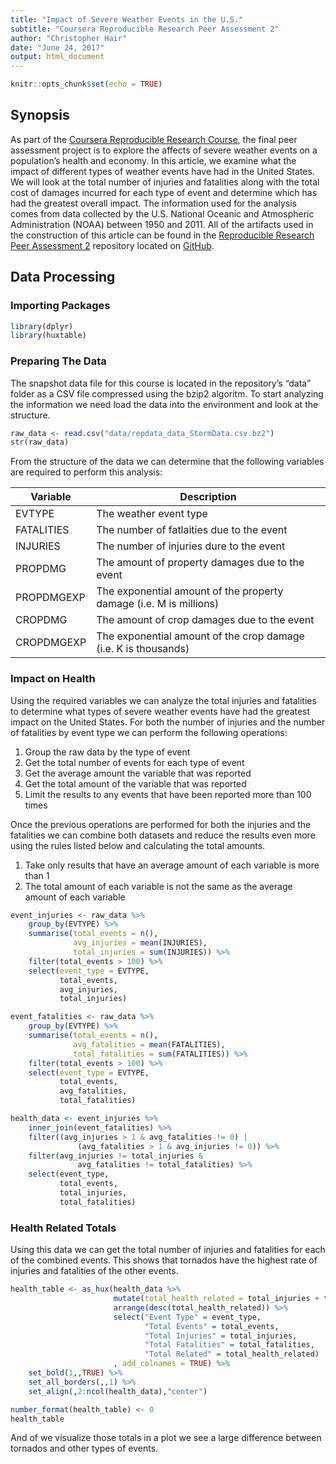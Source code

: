```yaml
---
title: "Impact of Severe Weather Events in the U.S."
subtitle: "Coursera Reproducible Research Peer Assessment 2"
author: "Christopher Hair"
date: "June 24, 2017"
output: html_document
---
```


```r
knitr::opts_chunk$set(echo = TRUE)
```

## Synopsis
As part of the [Coursera Reproducible Research Course](https://www.coursera.org/learn/reproducible-research), the final peer assessment project is to explore the affects of severe weather events on a population's health and economy. In this article, we examine what the impact of different types of weather events have had in the United States. We will look at the total number of injuries and fatalities along with the total cost of damages incurred for each type of event and determine which has had the greatest overall impact. The information used for the analysis comes from data collected by the U.S. National Oceanic and Atmospheric Administration (NOAA) between 1950 and 2011. All of the artifacts used in the construction of this article can be found in the [Reproducible Research Peer Assessment 2](https://github.com/Mystikweb/RepData_PeerAssessment2) repository located on [GitHub](https://github.com).

## Data Processing
### Importing Packages
```r
library(dplyr)
library(huxtable)
```
### Preparing The Data
The snapshot data file for this course is located in the repository's "data" folder as a CSV file compressed using the bzip2 algoritm. To start analyzing the information we need load the data into the environment and look at the structure.
```r
raw_data <- read.csv("data/repdata_data_StormData.csv.bz2")
str(raw_data)
```
From the structure of the data we can determine that the following variables are required to perform this analysis:

Variable    | Description
------------|--------------------------------------------------------------------
EVTYPE      | The weather event type
FATALITIES  | The number of fatlaities due to the event
INJURIES    | The number of injuries dure to the event
PROPDMG     | The amount of property damages due to the event
PROPDMGEXP  | The exponential amount of the property damage (i.e. M is millions)
CROPDMG     | The amount of crop damages due to the event
CROPDMGEXP  | The exponential amount of the crop damage (i.e. K is thousands)


### Impact on Health
Using the required variables we can analyze the total injuries and fatalities to determine what types of severe weather events have had the greatest impact on the United States. For both the number of injuries and the number of fatalities by event type we can perform the following operations:

1. Group the raw data by the type of event
2. Get the total number of events for each type of event
3. Get the average amount the variable that was reported
4. Get the total amount of the variable that was reported
5. Limit the results to any events that have been reported more than 100 times

Once the previous operations are performed for both the injuries and the fatalities we can combine both datasets and reduce the results even more using the rules listed below and calculating the total amounts.

1. Take only results that have an average amount of each variable is more than 1
2. The total amount of each variable is not the same as the average amount of each variable

```r
event_injuries <- raw_data %>%
    group_by(EVTYPE) %>%
    summarise(total_events = n(),
              avg_injuries = mean(INJURIES),
              total_injuries = sum(INJURIES)) %>%
    filter(total_events > 100) %>%
    select(event_type = EVTYPE, 
           total_events, 
           avg_injuries, 
           total_injuries)

event_fatalities <- raw_data %>%
    group_by(EVTYPE) %>%
    summarise(total_events = n(),
              avg_fatalities = mean(FATALITIES),
              total_fatalities = sum(FATALITIES)) %>%
    filter(total_events > 100) %>%
    select(event_type = EVTYPE, 
           total_events, 
           avg_fatalities, 
           total_fatalities)

health_data <- event_injuries %>%
    inner_join(event_fatalities) %>%
    filter((avg_injuries > 1 & avg_fatalities != 0) | 
               (avg_fatalities > 1 & avg_injuries != 0)) %>%
    filter(avg_injuries != total_injuries & 
               avg_fatalities != total_fatalities) %>%
    select(event_type, 
           total_events, 
           total_injuries, 
           total_fatalities)
```

### Health Related Totals
Using this data we can get the total number of injuries and fatalities for each of the combined events. This shows that tornados have the highest rate of injuries and fatalities of the other events.
```r
health_table <- as_hux(health_data %>% 
                       mutate(total_health_related = total_injuries + total_fatalities) %>%
                       arrange(desc(total_health_related)) %>%
                       select("Event Type" = event_type, 
                              "Total Events" = total_events, 
                              "Total Injuries" = total_injuries, 
                              "Total Fatalities" = total_fatalities, 
                              "Total Related" = total_health_related)
                       , add_colnames = TRUE) %>%
    set_bold(1,,TRUE) %>%
    set_all_borders(,,1) %>%
	set_align(,2:ncol(health_data),"center")

number_format(health_table) <- 0
health_table
```
And of we visualize those totals in a plot we see a large difference between tornados and other types of events.
